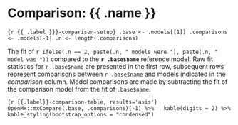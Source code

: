 <!-- requires list of MxModels assigned to .models -->

# Comparison: {{ .name }}

```{r {{ .label }}}-comparison-setup}
.base <- .models[[1]]
.comparisons <- .models[-1]
.n <- length(.comparisons)
```


The fit of `r ifelse(.n == 2, paste(.n, " models were "), paste(.n, " model was "))` compared to the **`r .base$name`** reference model. 
Raw fit statistics for `r .base$name` are presented in the first row, subsequent rows represent comparisons between `r .base$name` and models indicated in the *comparison* column. Model comparisons are made by subtracting the fit of the comparison model from the fit of `.base$name`.

```{r {{.label}}-comparison-table, results='asis'}
OpenMx::mxCompare(.base, .comparisons)[-1] %>%
  kable(digits = 2) %>%
  kable_styling(bootstrap_options = "condensed")
```

